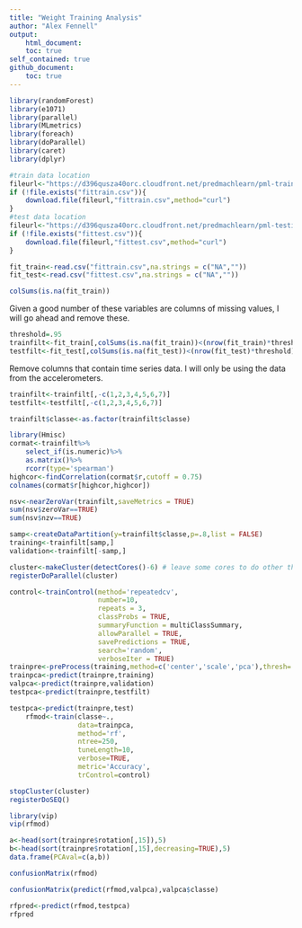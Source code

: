 ```yaml
---
title: "Weight Training Analysis"
author: "Alex Fennell"
output: 
    html_document:
    toc: true
self_contained: true
github_document:
    toc: true
---
```

    
```r
library(randomForest)
library(e1071)
library(parallel)
library(MLmetrics)
library(foreach)
library(doParallel)
library(caret)
library(dplyr)
```


```r
#train data location
fileurl<-"https://d396qusza40orc.cloudfront.net/predmachlearn/pml-training.csv"
if (!file.exists("fittrain.csv")){
    download.file(fileurl,"fittrain.csv",method="curl")
}
#test data location
fileurl<-"https://d396qusza40orc.cloudfront.net/predmachlearn/pml-testing.csv"
if (!file.exists("fittest.csv")){
    download.file(fileurl,"fittest.csv",method="curl")
}

fit_train<-read.csv("fittrain.csv",na.strings = c("NA",""))
fit_test<-read.csv("fittest.csv",na.strings = c("NA",""))
```


```r
colSums(is.na(fit_train))
```

Given a good number of these variables are columns of missing values, I will go 
ahead and remove these.

```r
threshold=.95
trainfilt<-fit_train[,colSums(is.na(fit_train))<(nrow(fit_train)*threshold)]
testfilt<-fit_test[,colSums(is.na(fit_test))<(nrow(fit_test)*threshold)]
```

Remove columns that contain time series data. I will only be using the data from the
accelerometers.

```r
trainfilt<-trainfilt[,-c(1,2,3,4,5,6,7)]
testfilt<-testfilt[,-c(1,2,3,4,5,6,7)]

trainfilt$classe<-as.factor(trainfilt$classe)
```

```r
library(Hmisc)
cormat<-trainfilt%>%
    select_if(is.numeric)%>%
    as.matrix()%>%
    rcorr(type='spearman')
highcor<-findCorrelation(cormat$r,cutoff = 0.75)
colnames(cormat$r[highcor,highcor])
```

```r
nsv<-nearZeroVar(trainfilt,saveMetrics = TRUE)
sum(nsv$zeroVar==TRUE)
sum(nsv$nzv==TRUE)

```

```r
samp<-createDataPartition(y=trainfilt$classe,p=.8,list = FALSE)
training<-trainfilt[samp,]
validation<-trainfilt[-samp,]
```


```r

cluster<-makeCluster(detectCores()-6) # leave some cores to do other things
registerDoParallel(cluster)

control<-trainControl(method='repeatedcv',
                      number=10,
                      repeats = 3,
                      classProbs = TRUE,
                      summaryFunction = multiClassSummary,
                      allowParallel = TRUE,
                      savePredictions = TRUE,
                      search='random',
                      verboseIter = TRUE)
trainpre<-preProcess(training,method=c('center','scale','pca'),thresh=.95)
trainpca<-predict(trainpre,training)
valpca<-predict(trainpre,validation)
testpca<-predict(trainpre,testfilt)

testpca<-predict(trainpre,test)
    rfmod<-train(classe~.,
                 data=trainpca,
                 method='rf',
                 ntree=250,
                 tuneLength=10,
                 verbose=TRUE,
                 metric='Accuracy',
                 trControl=control)

stopCluster(cluster)
registerDoSEQ()
```

```r
library(vip)
vip(rfmod)
```

```r
a<-head(sort(trainpre$rotation[,15]),5)
b<-head(sort(trainpre$rotation[,15],decreasing=TRUE),5)
data.frame(PCAval=c(a,b))
```

```r
confusionMatrix(rfmod)
```


```r
confusionMatrix(predict(rfmod,valpca),valpca$classe)
```



```r
rfpred<-predict(rfmod,testpca)
rfpred
```